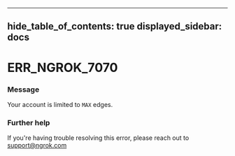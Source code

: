 

---
hide_table_of_contents: true
displayed_sidebar: docs
---


# ERR_NGROK_7070

### Message
Your account is limited to `MAX` edges.

<ErrorDetails />



### Further help
If you're having trouble resolving this error, please reach out to [support@ngrok.com](mailto:support@ngrok.com?subject=Help%20with%20ERR_NGROK_7070)

